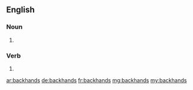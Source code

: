 ==English==

===Noun===
{{head|en|plural}}

# {{plural of|backhand|lang=en|nocat=1}}

===Verb===
{{head|en}}

# {{en-third-person singular of|backhand}}

[[ar:backhands]]
[[de:backhands]]
[[fr:backhands]]
[[mg:backhands]]
[[my:backhands]]